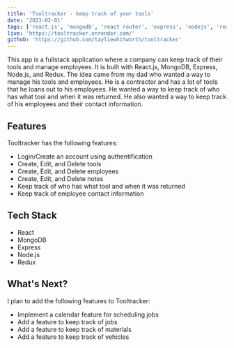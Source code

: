 ```yaml
---
title: 'Tooltracker - keep track of your tools'
date: '2023-02-01'
tags: ['react.js', 'mongodb', 'react router', 'express', 'nodejs', 'redux']
live: 'https://tooltracker.onrender.com/'
github: 'https://github.com/tayliewhitworth/tooltracker'
---
```


This app is a fullstack application where a company can keep track of their tools and manage employees. It is built with React.js, MongoDB, Express, Node.js, and Redux.
The idea came from my dad who wanted a way to manage his tools and employees. He is a contractor and has a lot of tools that he loans out to his employees. He wanted a way to keep track of who has what tool and when it was returned. He also wanted a way to keep track of his employees and their contact information.

## Features
Tooltracker has the following features:
- Login/Create an account using authentification
- Create, Edit, and Delete tools
- Create, Edit, and Delete employees
- Create, Edit, and Delete notes
- Keep track of who has what tool and when it was returned
- Keep track of employee contact information


## Tech Stack
- React
- MongoDB
- Express
- Node.js
- Redux

## What's Next?
I plan to add the following features to Tooltracker:
- Implement a calendar feature for scheduling jobs
- Add a feature to keep track of jobs
- Add a feature to keep track of materials
- Add a feature to keep track of vehicles
